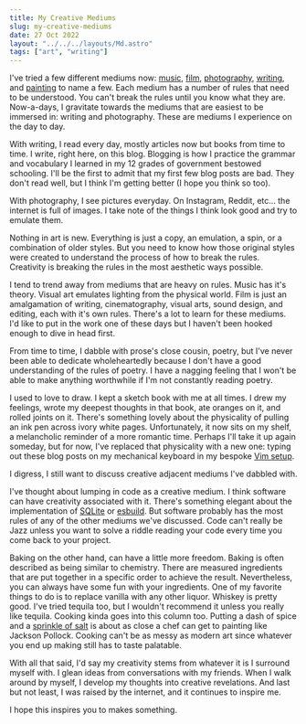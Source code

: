 ```yaml
---
title: My Creative Mediums
slug: my-creative-mediums
date: 27 Oct 2022
layout: "../../../layouts/Md.astro"
tags: ["art", "writing"]
---
```


I've tried a few different mediums now:
[music](/create/#tunes),
[film](https://www.youtube.com/channel/UC8WzolokXeJKN2d4dMrjPlA),
[photography](https://www.instagram.com/uhhuhhuny/),
[writing](/blog), and
[painting](/create) to name a few.
Each medium has a number of rules that need to be understood.
You can't break the rules until you know what they are.
Now-a-days, I gravitate towards the mediums that are easiest to be immersed in: writing and photography.
These are mediums I experience on the day to day.

With writing, I read every day, mostly articles now but books from time to time.
I write, right here, on this blog.
Blogging is how I practice the grammar and vocabulary I learned in my 12 grades of government bestowed schooling.
I'll be the first to admit that my first few blog posts are bad.
They don't read well, but I think I'm getting better (I hope you think so too).

With photography, I see pictures everyday.
On Instagram, Reddit, etc... the internet is full of images.
I take note of the things I think look good and try to emulate them.

Nothing in art is new.
Everything is just a copy, an emulation, a spin, or a combination of older styles.
But you need to know how those original styles were created to understand
the process of how to break the rules.
Creativity is breaking the rules in the most aesthetic ways possible.

I tend to trend away from mediums that are heavy on rules.
Music has it's theory.
Visual art emulates lighting from the physical world.
Film is just an amalgamation of writing, cinematography, visual arts, sound design, and editing, each with it's
own rules.
There's a lot to learn for these mediums.
I'd like to put in the work one of these days but I haven't been hooked enough to dive in head first.

From time to time, I dabble with prose's close cousin, poetry, but I've never
been able to dedicate wholeheartedly because I don't have a good understanding of
the rules of poetry.
I have a nagging feeling that I won't be able to make anything worthwhile if I'm
not constantly reading poetry.

I used to love to draw.
I kept a sketch book with me at all times.
I drew my feelings, wrote my deepest thoughts in that book, ate oranges on it, and rolled joints on it.
There's something lovely about the physicality of pulling an ink pen across ivory white pages.
Unfortunately, it now sits on my shelf, a melancholic reminder of a more romantic time.
Perhaps I'll take it up again someday, but for now, I've replaced that physicality with a new one:
typing out these blog posts on my mechanical keyboard in my bespoke
[Vim setup](https://github.com/ec965/dotfiles/tree/master/roles/nvim/files).

I digress, I still want to discuss creative adjacent mediums I've dabbled with.

I've thought about lumping in code as a creative medium.
I think software can have creativity associated with it.
There's something elegant about the implementation of [SQLite](https://www.sqlite.org/index.html)
or [esbuild](https://esbuild.github.io/).
But software probably has the most rules of any of the other mediums we've discussed.
Code can't really be Jazz unless you want to solve a riddle reading your code every time you come
back to your project.

Baking on the other hand, can have a little more freedom.
Baking is often described as being similar to chemistry.
There are measured ingredients that are put together in a specific order to achieve the result.
Nevertheless, you can always have some fun with your ingredients.
One of my favorite things to do is to replace vanilla with any other liquor.
Whiskey is pretty good.
I've tried tequila too, but I wouldn't recommend it unless you really like tequila.
Cooking kinda goes into this column too.
Putting a dash of spice and a [sprinkle of salt](https://www.instagram.com/nusr_et/)
is about as close a chef can get to painting like Jackson Pollock.
Cooking can't be as messy as modern art since whatever you end up making still has to taste palatable.

With all that said, I'd say my creativity stems from whatever it is I surround myself with.
I glean ideas from conversations with my friends.
When I walk around by myself, I develop my thoughts into creative revelations.
And last but not least, I was raised by the internet, and it continues to inspire me.

I hope this inspires you to makes something.
